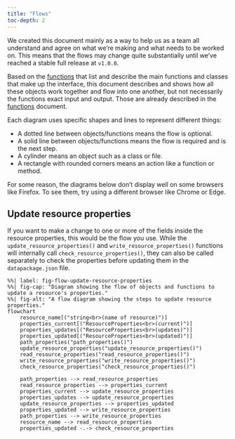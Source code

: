 ```yaml
---
title: "Flows"
toc-depth: 2
---
```


::: callout-important
We created this document mainly as a way to help us as a team all
understand and agree on what we're making and what needs to be worked
on. This means that the flows may change quite substantially until we've
reached a stable full release at `v1.0.0`.
:::

Based on the [functions](functions.qmd) that list and describe the main
functions and classes that make up the interface, this document
describes and shows how all these objects work together and flow into
one another, but not necessarily the functions exact input and output.
Those are already described in the [functions](functions.qmd) document.

Each diagram uses specific shapes and lines to represent different
things:

-   A dotted line between objects/functions means the flow is optional.
-   A solid line between objects/functions means the flow is required
    and is the next step.
-   A cylinder means an object such as a class or file.
-   A rectangle with rounded corners means an action like a function or
    method.

::: callout-caution
For some reason, the diagrams below don't display well on some browsers
like Firefox. To see them, try using a different browser like Chrome or
Edge.
:::

## Update resource properties

If you want to make a change to one or more of the fields inside the
resource properties, this would be the flow you use. While the
`update_resource_properties()` and `write_resource_properties()`
functions will internally call `check_resource_properties()`, they can
also be called separately to check the properties before updating them
in the `datapackage.json` file.

```mermaid
%%| label: fig-flow-update-resource-properties
%%| fig-cap: "Diagram showing the flow of objects and functions to update a resource's properties."
%%| fig-alt: "A flow diagram showing the steps to update resource properties."
flowchart
    resource_name[("string<br>(name of resource)")]
    properties_current[("ResourceProperties<br>(current)")]
    properties_updates[("ResourceProperties<br>(updates)")]
    properties_updated[("ResourceProperties<br>(updated)")]
    path_properties("path_properties()")
    update_resource_properties("update_resource_properties()")
    read_resource_properties("read_resource_properties()")
    write_resource_properties("write_resource_properties()")
    check_resource_properties("check_resource_properties()")

    path_properties --> read_resource_properties
    read_resource_properties --> properties_current
    properties_current --> update_resource_properties
    properties_updates --> update_resource_properties
    update_resource_properties --> properties_updated
    properties_updated --> write_resource_properties
    path_properties --> write_resource_properties
    resource_name --> read_resource_properties
    properties_updated -.-> check_resource_properties
```
